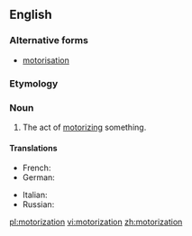 ==English==

===Alternative forms===
* [[motorisation]]

===Etymology===
{{suffix|motorize|ation}}

===Noun===
{{en-noun}}

# The act of [[motorize|motorizing]] something.

====Translations====
{{trans-top|the act of motorizing something}}
* French: {{t+|fr|motorisation|f}}
* German: {{t|de|Motorisierung|f}}
{{trans-mid}}
* Italian: {{t-|it|motorizzazione|f}}
* Russian: {{t|ru|моторизация|f|tr=motorizácija|sc=Cyrl}}
{{trans-bottom}}

[[pl:motorization]]
[[vi:motorization]]
[[zh:motorization]]